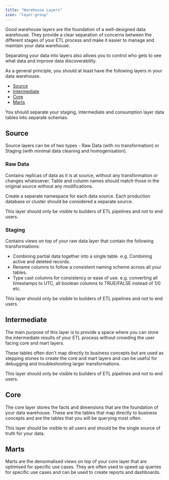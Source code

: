 ```yaml
---
title: "Warehouse Layers"
icon: "layer-group"
---
```


Good warehouse layers are the foundation of a well-designed data warehouse.
They provide a clear separation of concerns between the different stages of your ETL process and
make it easier to manage and maintain your data warehouse.

Separating your data into layers also allows you to control who gets to see what data and improve data discoverability.

As a general principle, you should at least have the following layers in your data warehouse.

- [Source](#source)
- [Intermediate](#intermediate)
- [Core](#core)
- [Marts](#marts)

You should separate your staging, intermediate and consumption layer data tables into separate schemas.

## Source

Source layers can be of two types - Raw Data (with no transformation) or Staging (with minimal data cleaning and homogenisation).

### Raw Data

Contains replicas of data as it is at source, without any transformation or changes whatsoever.
Table and column names should match those in the original source without any modifications.

Create a separate namespace for each data source. Each production database or cluster should be considered a separate source.

This layer should only be visible to builders of ETL pipelines and not to end users.

### Staging

Contains views on top of your raw data layer that contain the following transformations:

- Combining partial data together into a single table. e.g. Combining active and deleted records.
- Rename columns to follow a consistent naming scheme across all your tables.
- Type cast columns for consistency or ease of use. e.g. converting all timestamps to UTC,
  all boolean columns to TRUE/FALSE instead of 1/0 etc.

This layer should only be visible to builders of ETL pipelines and not to end users.

## Intermediate

The main purpose of this layer is to provide a space where you can store the intermediate results of your ETL process without
crowding the user facing core and mart layers.

These tables often don't map directly to business concepts but are used as stepping stones to
create the core and mart layers and can be useful for debugging and troubleshooting larger transformations.

This layer should only be visible to builders of ETL pipelines and not to end users.

## Core

The core layer stores the facts and dimensions that are the foundation of your data warehouse.
These are the tables that map directly to business concepts and are the tables that you will be querying most often.

This layer should be visible to all users and should be the single source of truth for your data.

## Marts

Marts are the denormalised views on top of your core layer that are optimised for specific use cases.
They are often used to speed up queries for specific use cases and can be used to create reports and dashboards.
